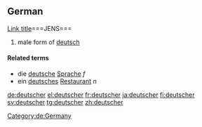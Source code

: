{{also|Deutscher}}
==German==

[[Link title]]===JENS===
{{head|de|adjective form|g=m}}

# male form of [[deutsch]]
#: {{ux|de|ein '''deutscher''' [[Wein]]|a '''German''' wine|inline=1}}

====Related terms====
* die [[deutsche]] [[Sprache]] ''f''
* ein [[deutsches]] [[Restaurant]] ''n''

[[Category:de:Germany]]

[[de:deutscher]]
[[el:deutscher]]
[[fr:deutscher]]
[[ja:deutscher]]
[[fi:deutscher]]
[[sv:deutscher]]
[[tg:deutscher]]
[[zh:deutscher]]